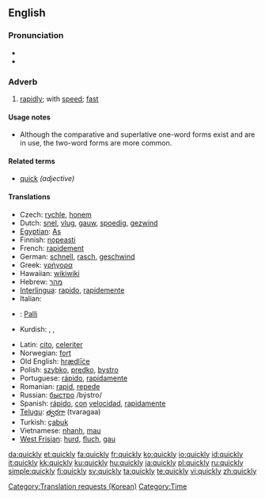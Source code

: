 ==English==

{{rank|step|turning|village|813|quickly|lie|supposed|original}}

===Pronunciation===
* {{IPA|/ˈkwɪkli/}}
* {{audio|en-us-quickly.ogg|Audio (US)}}

===Adverb===
{{en-adv|quicker|quickest|more}}

# [[rapidly]]; with [[speed]]; [[fast]]

====Usage notes====
* Although the comparative and superlative one-word forms exist and are in use, the two-word forms are more common.

====Related terms====
* [[quick]] ''(adjective)''

====Translations====
{{trans-top|rapidly, fast}}
* Czech: [[rychle]], [[honem]]
* Dutch: [[snel]], [[vlug]], [[gauw]], [[spoedig]], [[gezwind]]
* [[Egyptian]]: [[As]]
* Finnish: [[nopeasti]]
* French: [[rapidement]]
* German: [[schnell]], [[rasch]], [[geschwind]]
* Greek: [[γρήγορα]]
* Hawaiian: [[wikiwiki]]
* Hebrew: [[מהר]]
* [[Interlingua]]: [[rapido]], [[rapidemente]]
* Italian: {{t|it|rapidamente|m}}
* {{ttbc|Korean}}: [[Palli]] [[Category:Translation requests (Korean)]]
* Kurdish: {{ku-Arab|[[به‌هه‌ڵه‌داوان]]}}, {{ku-Arab|[[به‌ په‌له‌وه‌]]}}, {{ku-Arab|[[به‌گورجی]]}}
{{trans-mid}}
* Latin: [[cito]], [[celeriter]]
* Norwegian: [[fort]]
* Old English: [[hrædlice|hrædlīċe]]
* Polish: [[szybko]], [[prędko]], [[bystro]]
* Portuguese: [[rápido]], [[rapidamente]]
* Romanian: [[rapid]], [[repede]]
* Russian: [[быстро]] /býstro/
* Spanish: [[rápido]], [[con]] [[velocidad]], [[rapidamente]]
* [[Telugu]]: [[త్వరగా]] (tvaragaa)
* Turkish: [[çabuk]]
* Vietnamese: [[nhanh]], [[mau#Vietnamese|mau]]
* [[West Frisian]]: [[hurd]], [[fluch]], [[gau]]
{{trans-bottom}}

[[Category:Time]]

[[da:quickly]]
[[et:quickly]]
[[fa:quickly]]
[[fr:quickly]]
[[ko:quickly]]
[[io:quickly]]
[[id:quickly]]
[[it:quickly]]
[[kk:quickly]]
[[ku:quickly]]
[[hu:quickly]]
[[ja:quickly]]
[[pl:quickly]]
[[ru:quickly]]
[[simple:quickly]]
[[fi:quickly]]
[[sv:quickly]]
[[ta:quickly]]
[[te:quickly]]
[[vi:quickly]]
[[zh:quickly]]